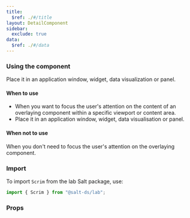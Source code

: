 ```yaml
---
title:
  $ref: ./#/title
layout: DetailComponent
sidebar:
  exclude: true
data:
  $ref: ./#/data
---
```


### Using the component

Place it in an application window, widget, data visualization or panel.

#### When to use

- When you want to focus the user's attention on the content of an overlaying component within a specific viewport or content area.
- Place it in an application window, widget, data visualisation or panel.

#### When not to use

When you don't need to focus the user's attention on the overlaying component.

### Import

To import `Scrim` from the lab Salt package, use:

```js
import { Scrim } from "@salt-ds/lab";
```

### Props

<PropsTable packageName="lab" componentName="Scrim" />
